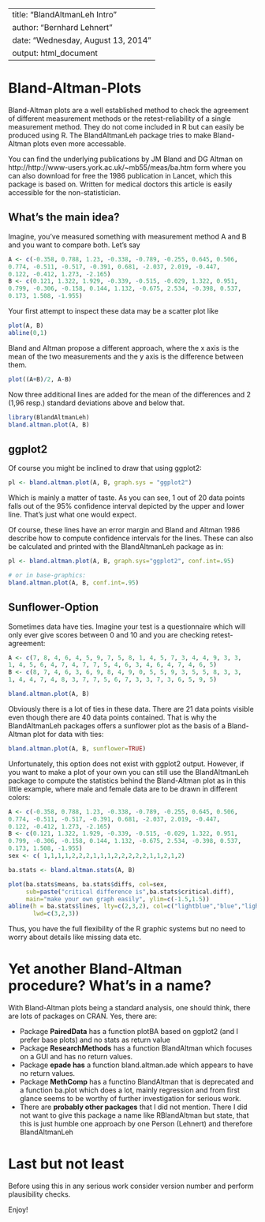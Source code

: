 <!--
%\VignetteEngine{knitr::knitr}
%\VignetteIndexEntry{BlandAltmanLeh Intro}
-->

---
title: "BlandAltmanLeh Intro"
author: "Bernhard Lehnert"
date: "Wednesday, August 13, 2014"
output: html_document
---



Bland-Altman-Plots
===
Bland-Altman plots are a well established method to check the agreement of
different measurement methods or the retest-reliability of a single measurement
method. They do not come included in R but can easily be produced using R.
The BlandAltmanLeh package tries to make Bland-Altman plots even more
accessable.

You can find the underlying publications by JM Bland and DG Altman on 
http://http://www-users.york.ac.uk/~mb55/meas/ba.htm form where you can also 
download for free
the 1986 publication in Lancet, which this package is based on. Written for 
medical doctors this article is easily accessible for the non-statistician.

What's the main idea?
---
Imagine, you've measured something with measurement method A and B and you want
to compare both. Let's say
```{r}
A <- c(-0.358, 0.788, 1.23, -0.338, -0.789, -0.255, 0.645, 0.506, 
0.774, -0.511, -0.517, -0.391, 0.681, -2.037, 2.019, -0.447, 
0.122, -0.412, 1.273, -2.165)
B <- c(0.121, 1.322, 1.929, -0.339, -0.515, -0.029, 1.322, 0.951, 
0.799, -0.306, -0.158, 0.144, 1.132, -0.675, 2.534, -0.398, 0.537, 
0.173, 1.508, -1.955)
```

Your first attempt to inspect these data may be a scatter plot like
```{r}
plot(A, B)
abline(0,1)
```

Bland and Altman propose a different approach, where the x axis is the mean of
the two measurements and the y axis is the difference between them. 
```{r}
plot((A+B)/2, A-B)
```

Now three additional lines are added for the mean of the differences and 2 
(1,96 resp.) standard deviations above and below that.
```{r}
library(BlandAltmanLeh)
bland.altman.plot(A, B)
```

ggplot2
---
Of course you might be inclined to draw that using ggplot2:
```{r}
pl <- bland.altman.plot(A, B, graph.sys = "ggplot2")
```

Which is mainly a matter of taste. As you can see, 1 out of 20 data points falls
out of the 95% confidence interval depicted by the upper and lower line. That's
just what one would expect.

Of course, these lines have an error margin and Bland and Altman 1986 describe how
to compute confidence intervals for the lines. These can also be calculated
and printed with the BlandAltmanLeh package as in:
```{r}
pl <- bland.altman.plot(A, B, graph.sys="ggplot2", conf.int=.95)

# or in base-graphics:
bland.altman.plot(A, B, conf.int=.95)
```


Sunflower-Option
---

Sometimes data have ties. Imagine your test is a questionnaire which will only
ever give scores between 0 and 10 and you are checking retest-agreement:
```{r}
A <- c(7, 8, 4, 6, 4, 5, 9, 7, 5, 8, 1, 4, 5, 7, 3, 4, 4, 9, 3, 3, 
1, 4, 5, 6, 4, 7, 4, 7, 7, 5, 4, 6, 3, 4, 6, 4, 7, 4, 6, 5)
B <- c(8, 7, 4, 6, 3, 6, 9, 8, 4, 9, 0, 5, 5, 9, 3, 5, 5, 8, 3, 3, 
1, 4, 4, 7, 4, 8, 3, 7, 7, 5, 6, 7, 3, 3, 7, 3, 6, 5, 9, 5)

bland.altman.plot(A, B)
```

Obviously there is a lot of ties in these data. There are 21 data points visible
even though there are 40 data points contained. That is why the BlandAltmanLeh
packages offers a sunflower plot as the basis of a Bland-Altman plot for data
with ties:

```{r}
bland.altman.plot(A, B, sunflower=TRUE)
```

Unfortunately, this option does not exist with ggplot2 output. However, if you
want to make a plot of your own you can still use the BlandAltmanLeh package to
compute the statistics behind the Bland-Altman plot as in this little example, 
where male and female data are to be drawn in different colors:

```{r}
A <- c(-0.358, 0.788, 1.23, -0.338, -0.789, -0.255, 0.645, 0.506, 
0.774, -0.511, -0.517, -0.391, 0.681, -2.037, 2.019, -0.447, 
0.122, -0.412, 1.273, -2.165)
B <- c(0.121, 1.322, 1.929, -0.339, -0.515, -0.029, 1.322, 0.951, 
0.799, -0.306, -0.158, 0.144, 1.132, -0.675, 2.534, -0.398, 0.537, 
0.173, 1.508, -1.955)
sex <- c( 1,1,1,1,2,2,2,1,1,1,2,2,2,2,2,1,1,2,1,2)

ba.stats <- bland.altman.stats(A, B)

plot(ba.stats$means, ba.stats$diffs, col=sex, 
     sub=paste("critical difference is",ba.stats$critical.diff),
     main="make your own graph easily", ylim=c(-1.5,1.5))
abline(h = ba.stats$lines, lty=c(2,3,2), col=c("lightblue","blue","lightblue"), 
       lwd=c(3,2,3))
```

Thus, you have the full flexibility of the R graphic systems but no need to
worry about details like missing data etc.

Yet another Bland-Altman procedure? What's in a name?
===
With Bland-Altman plots being a standard analysis, one should think, there are 
lots of packages on CRAN. Yes, there are:

* Package **PairedData** has a function plotBA based on ggplot2 (and I prefer base
plots) and no stats as return value
* Package **ResearchMethods** has a function BlandAltman which focuses on a GUI and
has no return values.
* Package **epade has** a function bland.altman.ade which appears to have no return 
values.
* Package **MethComp** has a functino BlandAltman that is deprecated and a function
ba.plot which does a lot, mainly regression and from first glance seems to be 
worthy of further investigation for serious work.
* There are **probably other packages** that I did not mention. There I did not want
to give this package a name like RBlandAltman but state, that this is just 
humble one approach by one Person (Lehnert) and therefore BlandAltmanLeh

Last but not least
===
Before using this in any serious work consider version number and perform 
plausibility checks.

Enjoy!

